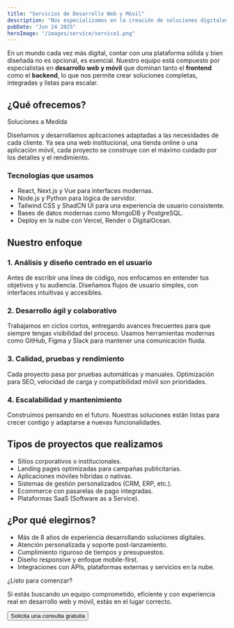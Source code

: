 ```yaml
---
title: "Servicios de Desarrollo Web y Móvil"
description: "Nos especializamos en la creación de soluciones digitales modernas, intuitivas y eficientes, tanto en plataformas web como móviles."
pubDate: "Jun 24 2025"
heroImage: "/images/service/service1.png"
---
```



En un mundo cada vez más digital, contar con una plataforma sólida y bien diseñada no es opcional, es esencial. Nuestro equipo está compuesto por especialistas en **desarrollo web y móvil** que dominan tanto el **frontend** como el **backend**, lo que nos permite crear soluciones completas, integradas y listas para escalar.

## ¿Qué ofrecemos?

<Card className="my-6">
    <CardHeader>
        <CardTitle>Soluciones a Medida</CardTitle>
    </CardHeader>
    <CardContent>
        <p>
            Diseñamos y desarrollamos aplicaciones adaptadas a las necesidades
            de cada cliente. Ya sea una web institucional, una tienda online o
            una aplicación móvil, cada proyecto se construye con el máximo
            cuidado por los detalles y el rendimiento.
        </p>
    </CardContent>
</Card>

### Tecnologías que usamos

-   <Badge variant="outline">React</Badge>, <Badge variant="outline">
        Next.js
    </Badge> y <Badge variant="outline">Vue</Badge> para interfaces modernas.
-   <Badge variant="outline">Node.js</Badge> y <Badge variant="outline">
        Python
    </Badge> para lógica de servidor.
-   <Badge variant="outline">Tailwind CSS</Badge> y <Badge variant="outline">
        ShadCN UI
    </Badge> para una experiencia de usuario consistente.
-   Bases de datos modernas como <Badge variant="outline">MongoDB</Badge> y <Badge variant="outline">PostgreSQL</Badge>.
-   Deploy en la nube con <Badge variant="outline">Vercel</Badge>, <Badge variant="outline">Render</Badge> o <Badge variant="outline">DigitalOcean</Badge>.

## Nuestro enfoque

### 1. Análisis y diseño centrado en el usuario

Antes de escribir una línea de código, nos enfocamos en entender tus objetivos y tu audiencia. Diseñamos flujos de usuario simples, con interfaces intuitivas y accesibles.

### 2. Desarrollo ágil y colaborativo

Trabajamos en ciclos cortos, entregando avances frecuentes para que siempre tengas visibilidad del proceso. Usamos herramientas modernas como GitHub, Figma y Slack para mantener una comunicación fluida.

### 3. Calidad, pruebas y rendimiento

Cada proyecto pasa por pruebas automáticas y manuales. Optimización para SEO, velocidad de carga y compatibilidad móvil son prioridades.

### 4. Escalabilidad y mantenimiento

Construimos pensando en el futuro. Nuestras soluciones están listas para crecer contigo y adaptarse a nuevas funcionalidades.

## Tipos de proyectos que realizamos

-   Sitios corporativos o institucionales.
-   Landing pages optimizadas para campañas publicitarias.
-   Aplicaciones móviles híbridas o nativas.
-   Sistemas de gestión personalizados (CRM, ERP, etc.).
-   Ecommerce con pasarelas de pago integradas.
-   Plataformas SaaS (Software as a Service).

## ¿Por qué elegirnos?

-   Más de 8 años de experiencia desarrollando soluciones digitales.
-   Atención personalizada y soporte post-lanzamiento.
-   Cumplimiento riguroso de tiempos y presupuestos.
-   Diseño responsive y enfoque mobile-first.
-   Integraciones con APIs, plataformas externas y servicios en la nube.

<Card className="mt-8">
    <CardHeader>
        <CardTitle>¿Listo para comenzar?</CardTitle>
    </CardHeader>
    <CardContent>
        <p>
            Si estás buscando un equipo comprometido, eficiente y con
            experiencia real en desarrollo web y móvil, estás en el lugar
            correcto.
        </p>
        <Button className="mt-4">Solicita una consulta gratuita</Button>
    </CardContent>
</Card>
